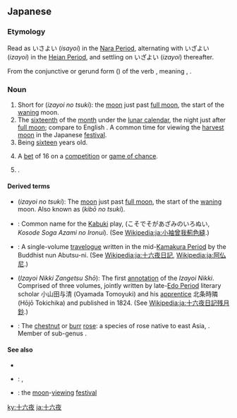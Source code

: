 ==Japanese==
{{ja-kanjitab|十|六|夜}}

===Etymology===
Read as いさよい (''isayoi'') in the [[w:Nara Period|Nara Period]], alternating with いざよい (''izayoi'') in the [[w:Heian Period|Heian Period]], and settling on いざよい (''izayoi'') thereafter.

From the conjunctive or gerund form ({{l|ja|連用形|tr=''ren'yōkei''}}) of the verb {{l|ja|猶予う|tr=''izayou''}}, meaning {{m|en|pause|to pause}}, {{m|en|hesitate|to hesitate}}.

===Noun===
{{ja-noun|いざよい|hhira=いざよひ}}

# Short for {{lang|ja|十六夜の}}{{l|ja|月}} (''izayoi no tsuki''): the [[moon]] just past [[full moon]], the start of the [[waning]] moon.
# The [[sixteenth]] of the [[month]] under the [[lunar calendar]], the night just after [[full moon]]; compare to English {{m|en|ides}}. A common time for viewing the [[harvest moon]] in the Japanese {{l|ja|月見|tr=''[[tsukimi]]''}} [[festival]].
# Being [[sixteen]] years old.
# {{lb|ja|archaic|sort=いざよい}} A [[bet]] of 16 {{l|ja|銭|tr=''sen''}} on a [[competition]] or [[game of chance]].
# {{given name|female|lang=ja|sort=いざよい}}.

====Derived terms====
* {{lang|ja|十六夜の}}{{l|ja|月}} (''izayoi no tsuki''): The [[moon]] just past [[full moon]], the start of the [[waning]] moon. Also known as {{l|ja|既望}}{{lang|ja|の}}{{l|ja|月}} (''kibō no tsuki'').
* {{l|ja|十六夜清心|tr=''Izayoi Seishin''}}: Common name for the [[Kabuki]] play, {{lang|ja|小袖曾我薊色縫}} (こそでそがあざみのいろぬい, ''Kosode Soga Azami no Ironui''). (See [[Wikipedia:ja:小袖曾我薊色縫]].)
* {{l|ja|十六夜日記|tr=''Izayoi Nikki''}}: A single-volume [[travelogue]] written in the mid-[[w:Kamakura Period|Kamakura Period]] by the Buddhist nun Abutsu-ni. (See [[Wikipedia:ja:十六夜日記]], [[Wikipedia:ja:阿仏尼]].)
* {{lang|ja|十六夜}}{{l|ja|日記}}{{l|ja|残月}}{{l|ja|鈔}} (''Izayoi Nikki Zangetsu Shō''): The first [[annotation]] of the ''Izayoi Nikki''. Comprised of three volumes, jointly written by late-[[w:Edo Period|Edo Period]] literary scholar 小山田与清 (Oyamada Tomoyuki) and his [[apprentice]] 北条時隣 (Hōjō Tokichika) and published in 1824. (See [[Wikipedia:ja:十六夜日記残月鈔]].)
* {{l|ja|十六夜薔薇|tr=''izayoi bara''}}: The [[chestnut]] or [[burr]] [[rose]]: a species of rose native to east Asia, {{taxlink|Rosa roxburghii|species|noshow=1}}. Member of sub-genus {{m|en|Platyrhodon}}.

====See also====
* {{pedialite|lang=ja}}
* {{l|ja|猶予う|tr=[[いざよう]], ''izayou''}}: {{m|en|pause|to pause}}, {{m|en|hesitate|to hesitate}}
* {{l|ja|月見|tr=[[つきみ]], ''[[tsukimi]]''}}: the [[moon]]-[[viewing]] [[festival]]

[[ky:十六夜]]
[[ja:十六夜]]